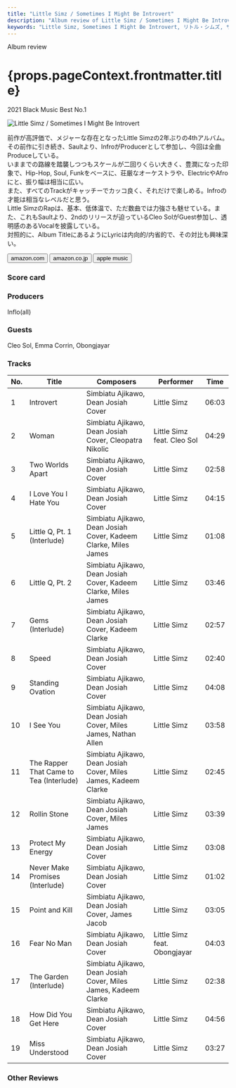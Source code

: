 ```yaml
---
title: "Little Simz / Sometimes I Might Be Introvert"
description: "Album review of Little Simz / Sometimes I Might Be Introvert"
keywords: "Little Simz, Sometimes I Might Be Introvert, リトル・シムズ, サムタイムス・アイ・マイト・ビー・イントロヴァート"
---
```






<p className="largeP">Album review</p>
<h1 className="h1--no--margin">{props.pageContext.frontmatter.title}</h1>
<p className="largeP">
  <Link to="/best50/2021/">2021 Black Music Best No.1</Link>
</p>

<Row  className="image-card-group">
	<Column colMd={"3"} colLg={"4"} noGutterMdLeft="">
       <ImageCard>

![Little Simz / Sometimes I Might Be Introvert](../../images/cd/littlesimz2L.jpg)

</ImageCard>
	</Column>
	<Column colMd={"4"} colLg={"8"} noGutterMdLeft="">
		<p>
			前作が高評価で、メジャーな存在となったLittle Simzの2年ぶりの4thアルバム。その前作に引き続き、Saultより、InfroがProducerとして参加し、今回は全曲Produceしている。
			<br/>いままでの路線を踏襲しつつもスケールが二回りくらい大きく、豊潤になった印象で、Hip-Hop, Soul, Funkをベースに、荘厳なオーケストラや、ElectricやAfroにと、振り幅は相当に広い。
			<br/>また、すべてのTrackがキャッチーでカッコ良く、それだけで楽しめる。Infroの才能は相当なレベルだと思う。
			<br/>Little SimzのRapは、基本、低体温で、ただ数曲では力強さも魅せている。また、これもSaultより、2ndのリリースが迫っているCleo SolがGuest参加し、透明感のあるVocalを披露している。
			<br/>対照的に、Album TitleにあるようにLyricは内向的/内省的で、その対比も興味深い。
		</p>
		<div>
		  <Button className="button-right-mergin"  href="https://amzn.to/3kem3D5" kind="primary" size="small" renderIcon={ArrowUpRight24}>
  	    amazon.com
  	  </Button>
  	  <Button className="button-right-mergin"  href="https://amzn.to/3CT5F2h" kind="secondary" size="small" renderIcon={ArrowUpRight24}>
  	    amazon.co.jp
  	  </Button>
			<Button className="button-right-mergin"  href="https://apple.co/3qeyv9z" kind="tertiary" size="small" renderIcon={ArrowUpRight24}>
  	   	apple music
  	  </Button>
			<AdvJS2/>
		</div>
	</Column>
</Row>
<Row >
	<Column colMd={"4"} colLg={"4"} noGutterMdLeft="">
		<div>
		  <h3>Score card</h3>
			<SliderJS1 value="2" />
		  <SliderJS2 value="1" />
			<SliderJS3 value="1" />
		  <SliderJS4 value="9" />
		</div>
	</Column>
	<Column colMd={"8"} colLg={"8"} noGutterMdLeft="">
		<div>
			<h3>Producers</h3>
			<p>
				Inflo(all)
			</p>
			<h3>Guests</h3>
			<p>
				Cleo Sol, Emma Corrin, Obongjayar
			</p>
		</div>
	</Column>
</Row>

<h3>Tracks</h3>

| No. | Title                                   | Composers                                                       | Performer                    | Time  |
| --- | --------------------------------------- | --------------------------------------------------------------- | ---------------------------- | ----- |
| 1   | Introvert                               | Simbiatu Ajikawo, Dean Josiah Cover                             | Little Simz                  | 06:03 |
| 2   | Woman                                   | Simbiatu Ajikawo, Dean Josiah Cover, Cleopatra Nikolic          | Little Simz feat. Cleo Sol   | 04:29 |
| 3   | Two Worlds Apart                        | Simbiatu Ajikawo, Dean Josiah Cover                             | Little Simz                  | 02:58 |
| 4   | I Love You I Hate You                   | Simbiatu Ajikawo, Dean Josiah Cover                             | Little Simz                  | 04:15 |
| 5   | Little Q, Pt. 1 (Interlude)             | Simbiatu Ajikawo, Dean Josiah Cover, Kadeem Clarke, Miles James | Little Simz                  | 01:08 |
| 6   | Little Q, Pt. 2                         | Simbiatu Ajikawo, Dean Josiah Cover, Kadeem Clarke, Miles James | Little Simz                  | 03:46 |
| 7   | Gems (Interlude)                        | Simbiatu Ajikawo, Dean Josiah Cover, Kadeem Clarke              | Little Simz                  | 02:57 |
| 8   | Speed                                   | Simbiatu Ajikawo, Dean Josiah Cover                             | Little Simz                  | 02:40 |
| 9   | Standing Ovation                        | Simbiatu Ajikawo, Dean Josiah Cover                             | Little Simz                  | 04:08 |
| 10  | I See You                               | Simbiatu Ajikawo, Dean Josiah Cover, Miles James, Nathan Allen  | Little Simz                  | 03:58 |
| 11  | The Rapper That Came to Tea (Interlude) | Simbiatu Ajikawo, Dean Josiah Cover, Miles James, Kadeem Clarke | Little Simz                  | 02:45 |
| 12  | Rollin Stone                            | Simbiatu Ajikawo, Dean Josiah Cover, Miles James                | Little Simz                  | 03:39 |
| 13  | Protect My Energy                       | Simbiatu Ajikawo, Dean Josiah Cover                             | Little Simz                  | 03:08 |
| 14  | Never Make Promises (Interlude)         | Simbiatu Ajikawo, Dean Josiah Cover                             | Little Simz                  | 01:02 |
| 15  | Point and Kill                          | Simbiatu Ajikawo, Dean Josiah Cover, James Jacob                | Little Simz                  | 03:05 |
| 16  | Fear No Man                             | Simbiatu Ajikawo, Dean Josiah Cover                             | Little Simz feat. Obongjayar | 04:03 |
| 17  | The Garden (Interlude)                  | Simbiatu Ajikawo, Dean Josiah Cover, Miles James, Kadeem Clarke | Little Simz                  | 02:38 |
| 18  | How Did You Get Here                    | Simbiatu Ajikawo, Dean Josiah Cover                             | Little Simz                  | 04:56 |
| 19  | Miss Understood                         | Simbiatu Ajikawo, Dean Josiah Cover                             | Little Simz                  | 03:27 |

<h3>Other Reviews</h3>

<Row>
  <Column colMd={3} colLg={3} noGutterMdLeft>
    <Review1 />
  </Column>
</Row>

<AdvJS3 />